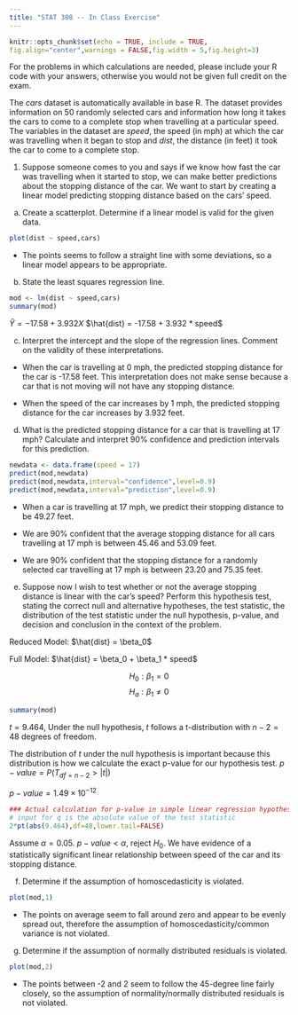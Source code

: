 ---
title: "STAT 308 -- In Class Exercise"
---

```{r setup, include=FALSE}
knitr::opts_chunk$set(echo = TRUE, include = TRUE,
fig.align="center",warnings = FALSE,fig.width = 5,fig.height=3)
```

For the problems in which calculations are needed, please include your R code with your answers, otherwise you would not be given full credit on the exam.

The *cars* dataset is automatically available in base R.  The dataset provides information on 50 randomly selected cars and information how long it takes the cars to come to a complete stop when travelling at a particular speed.  The variables in the dataset are *speed*, the speed (in mph) at which the car was travelling when it began to stop and *dist*, the distance (in feet) it took the car to come to a complete stop.

1.  Suppose someone comes to you and says if we know how fast the car was travelling when it started to stop, we can make better predictions about the stopping distance of the car.  We want to start by creating a linear model predicting stopping distance based on the cars' speed.

a. Create a scatterplot.  Determine if a linear model is valid for the given data.
```{r}
plot(dist ~ speed,cars)
```

- The points seems to follow a straight line with some deviations, so a linear model appears to be appropriate.

b. State the least squares regression line.
```{r}
mod <- lm(dist ~ speed,cars)
summary(mod)
```
$\hat{Y} = -17.58 + 3.932 X$
$\hat{dist} = -17.58 + 3.932 * speed$

c.  Interpret the intercept and the slope of the regression lines.  Comment on the validity of these interpretations.

- When the car is travelling at 0 mph, the predicted stopping distance for the car is -17.58 feet.  This interpretation does not make sense because a car that is not moving will not have any stopping distance.

- When the speed of the car increases by 1 mph, the predicted stopping distance for the car increases by 3.932 feet.

d. What is the predicted stopping distance for a car that is travelling at 17 mph?  Calculate and interpret 90% confidence and prediction intervals for this prediction.
```{r}
newdata <- data.frame(speed = 17)
predict(mod,newdata)
predict(mod,newdata,interval="confidence",level=0.9)
predict(mod,newdata,interval="prediction",level=0.9)
```
- When a car is travelling at 17 mph, we predict their stopping distance to be 49.27 feet.

- We are 90% confident that the average stopping distance for all cars travelling at 17 mph is between 45.46 and 53.09 feet.

- We are 90% confident that the stopping distance for a randomly selected car travelling at 17 mph is between 23.20 and 75.35 feet.

e. Suppose now I wish to test whether or not the average stopping distance is linear with the car's speed?  Perform this hypothesis test, stating the correct null and alternative hypotheses, the test statistic, the distribution of the test statistic under the null hypothesis, p-value, and decision and conclusion in the context of the problem.

Reduced Model: $\hat{dist} = \beta_0$

Full Model: $\hat{dist} = \beta_0 + \beta_1 * speed$

$$H_0: \beta_1 = 0$$
$$H_a: \beta_1 \neq 0$$

```{r}
summary(mod)
```
$t = 9.464$, Under the null hypothesis, $t$ follows a t-distribution with $n-2 = 48$ degrees of freedom.

The distribution of $t$ under the null hypothesis is important because this distribution is how we calculate the exact p-value for our hypothesis test.  $p-value = P(T_{df=n-2} > |t|)$

$p-value = 1.49 \times 10^{-12}$

```{r}
### Actual calculation for p-value in simple linear regression hypothesis test
# input for q is the absolute value of the test statistic
2*pt(abs(9.464),df=48,lower.tail=FALSE)
```
Assume $\alpha = 0.05$.  $p-value < \alpha$, reject $H_0$.  We have evidence of a statistically significant linear relationship between speed of the car and its stopping distance.

f. Determine if the assumption of homoscedasticity is violated.
```{r}
plot(mod,1)
```
- The points on average seem to fall around zero and appear to be evenly spread out, therefore the assumption of homoscedasticity/common variance is not violated.


g. Determine if the assumption of normally distributed residuals is violated.
```{r}
plot(mod,2)
```

- The points between -2 and 2 seem to follow the 45-degree line fairly closely, so the assumption of normality/normally distributed residuals is not violated.